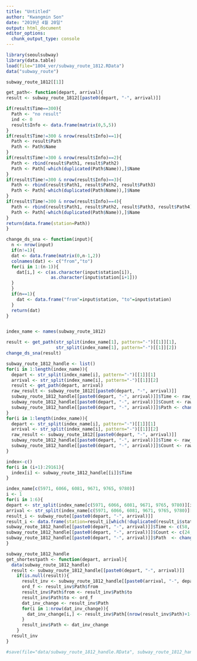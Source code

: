 ```yaml
---
title: "Untitled"
author: "Kwangmin Son"
date: "2019년 4월 20일"
output: html_document
editor_options: 
  chunk_output_type: console
---
```


```r
library(seoulsubway)
library(data.table)
load(file="1804_ver/subway_route_1812.RData")
data("subway_route")
```

```r
subway_route_1812[[1]]

get_path<- function(depart, arrival){
result <- subway_route_1812[[paste0(depart, "-", arrival)]]

if(result$Time==300){
  Path <- "no result"
  ind <- 0
  result$Info <- data.frame(matrix(0,5,5))
}
if(result$Time!=300 & nrow(result$Info)==1){
  Path <- result$Path
  Path <- Path$Name
}
if(result$Time!=300 & nrow(result$Info)==2){
  Path <- rbind(result$Path1, result$Path2)
  Path <- Path[-which(duplicated(Path$Name)),]$Name
}
if(result$Time!=300 & nrow(result$Info)==3){
  Path <- rbind(result$Path1, result$Path2, result$Path3)
  Path <- Path[-which(duplicated(Path$Name)),]$Name
}
if(result$Time!=300 & nrow(result$Info)==4){
  Path <- rbind(result$Path1, result$Path2, result$Path3, result$Path4)
  Path <- Path[-which(duplicated(Path$Name)),]$Name
}
return(data.frame(station=Path))
}

change_ds_sna <- function(input){
  n <- nrow(input)
  if(n!=1){
  dat <- data.frame(matrix(0,n-1,2))
  colnames(dat) <- c("from","to")
  for(i in 1:(n-1)){
    dat[i,] <- c(as.character(input$station[i]),
                 as.character(input$station[i+1]))
  }
  }
  if(n==1){
    dat <- data.frame("from"=input$station, "to"=input$station)
  }
  return(dat)
}


index_name <- names(subway_route_1812)

result <- get_path(str_split(index_name[1], pattern="-")[[1]][1],
                   str_split(index_name[1], pattern="-")[[1]][2])
change_ds_sna(result)

subway_route_1812_handle <- list()
for(i in 1:length(index_name)){
  depart <- str_split(index_name[i], pattern="-")[[1]][1]
  arrival <- str_split(index_name[i], pattern="-")[[1]][2]
  result <- get_path(depart, arrival)
  raw_result <- subway_route_1812[[paste0(depart, "-", arrival)]]
  subway_route_1812_handle[[paste0(depart, "-", arrival)]]$Time <- raw_result$Time
  subway_route_1812_handle[[paste0(depart, "-", arrival)]]$Count <- raw_result$Count
  subway_route_1812_handle[[paste0(depart, "-", arrival)]]$Path <- change_ds_sna(result)  
}
for(i in 1:length(index_name)){
  depart <- str_split(index_name[i], pattern="-")[[1]][1]
  arrival <- str_split(index_name[i], pattern="-")[[1]][2]
  raw_result <- subway_route_1812[[paste0(depart, "-", arrival)]]
  subway_route_1812_handle[[paste0(depart, "-", arrival)]]$Time <- raw_result$Time
  subway_route_1812_handle[[paste0(depart, "-", arrival)]]$Count <- raw_result$Count
}

index<-c()
for(i in (i+1):29161){
  index[i] <- subway_route_1812_handle[[i]]$Time
}

index_name[c(5971, 6066, 6081, 9671, 9765, 9780)]
i <- 1
for(i in 1:6){
depart <- str_split(index_name[c(5971, 6066, 6081, 9671, 9765, 9780)][i], pattern="-")[[1]][1]
arrival <- str_split(index_name[c(5971, 6066, 6081, 9671, 9765, 9780)][i], pattern="-")[[1]][2]
result_i <- subway_route[[paste0(depart, "-", arrival)]]
result_i <- data.frame(station=result_i[which(!duplicated(result_i$station)),])
subway_route_1812_handle[[paste0(depart, "-", arrival)]]$Time <- c(58, 68, 64, 54, 58, 56)[i]
subway_route_1812_handle[[paste0(depart, "-", arrival)]]$Count <- c(24, 18, 17, 15, 17, 16)[i]
subway_route_1812_handle[[paste0(depart, "-", arrival)]]$Path  <- change_ds_sna(result_i)
}

subway_route_1812_handle
get_shortestpath <- function(depart, arrival){
  data(subway_route_1812_handle)
  result <- subway_route_1812_handle[[paste0(depart, "-", arrival)]]
    if(is.null(result)){
      result_inv <- subway_route_1812_handle[[paste0(arrival, "-", depart)]]
      ord_f <- result_inv$Path$from
      result_inv$Path$from <- result_inv$Path$to
      result_inv$Path$to <- ord_f
      dat_inv_change <- result_inv$Path
      for(i in 1:nrow(dat_inv_change)){
        dat_inv_change[i,] <- result_inv$Path[(nrow(result_inv$Path)+1-i),]
      }
      result_inv$Path <- dat_inv_change
    }
  result_inv
}

#save(file="data/subway_route_1812_handle.RData", subway_route_1812_handle)
```

